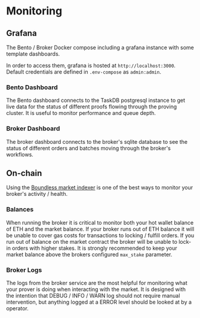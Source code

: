 # Monitoring

## Grafana

The Bento / Broker Docker compose including a grafana instance with some template dashboards.

In order to access them, grafana is hosted at `http://localhost:3000`. Default credentials are defined in `.env-compose` as `admin:admin`.

### Bento Dashboard

The Bento dashboard connects to the TaskDB postgresql instance to get live data for the status of different proofs flowing through the proving cluster. It is useful to monitor performance and queue depth.

### Broker Dashboard

The broker dashboard connects to the broker's sqlite database to see the status of different orders and batches moving through the broker's workflows.

## On-chain

Using the [Boundless market indexer](https://indexer.beboundless.xyz) is one of the best ways to monitor your broker's activity / health.

### Balances

When running the broker it is critical to monitor both your hot wallet balance of ETH and the market balance. If your broker runs out of ETH balance it will be unable to cover gas costs for transactions to locking / fulfill orders. If you run out of balance on the market contract the broker will be unable to lock-in orders with higher stakes. It is strongly recommended to keep your market balance above the brokers configured `max_stake` parameter.

### Broker Logs

The logs from the broker service are the most helpful for monitoring what your prover is doing when interacting with the market. It is designed with the intention that DEBUG / INFO / WARN log should not require manual intervention, but anything logged at a ERROR level should be looked at by a operator.